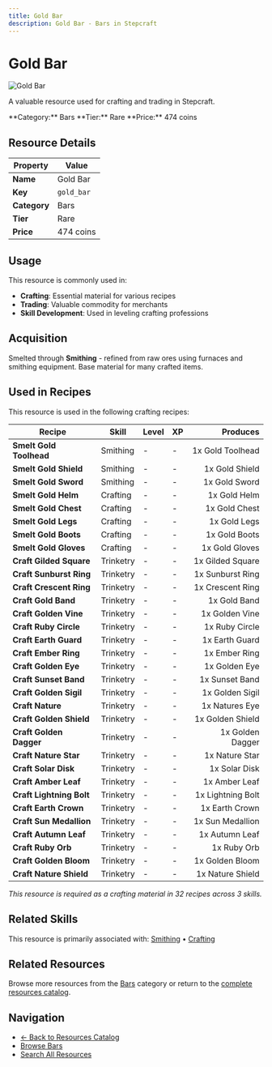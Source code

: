 ```yaml
---
title: Gold Bar
description: Gold Bar - Bars in Stepcraft
---
```


# Gold Bar

<div className="flex items-start gap-6 mb-8">
  <div className="flex-shrink-0">
    <img src="/assets/resources/smithing/gold_bar.png" alt="Gold Bar" className="w-24 h-24 border rounded-lg" />
  </div>
  <div className="flex-1">
    <div className="space-y-2">
      <p className="text-lg text-muted-foreground">A valuable resource used for crafting and trading in Stepcraft.</p>
      <div className="flex flex-wrap gap-4 text-sm">
        <span className="px-2 py-1 bg-blue-100 dark:bg-blue-900 rounded-md">
          **Category:** Bars
        </span>
        <span className="px-2 py-1 bg-blue-100 dark:bg-blue-900 rounded-md">
          **Tier:** Rare
        </span>
        <span className="px-2 py-1 bg-green-100 dark:bg-green-900 rounded-md">
          **Price:** 474 coins
        </span>
      </div>
    </div>
  </div>
</div>

## Resource Details

| Property | Value |
|----------|-------|
| **Name** | Gold Bar |
| **Key** | `gold_bar` |
| **Category** | Bars |
| **Tier** | Rare |
| **Price** | 474 coins |


## Usage

This resource is commonly used in:

- **Crafting**: Essential material for various recipes
- **Trading**: Valuable commodity for merchants
- **Skill Development**: Used in leveling crafting professions


## Acquisition

Smelted through **Smithing** - refined from raw ores using furnaces and smithing equipment. Base material for many crafted items.


## Used in Recipes

This resource is used in the following crafting recipes:

| Recipe | Skill | Level | XP | Produces |
|--------|-------|-------|----|---------:|
| **Smelt Gold Toolhead** | Smithing | - | - | 1x Gold Toolhead |
| **Smelt Gold Shield** | Smithing | - | - | 1x Gold Shield |
| **Smelt Gold Sword** | Smithing | - | - | 1x Gold Sword |
| **Smelt Gold Helm** | Crafting | - | - | 1x Gold Helm |
| **Smelt Gold Chest** | Crafting | - | - | 1x Gold Chest |
| **Smelt Gold Legs** | Crafting | - | - | 1x Gold Legs |
| **Smelt Gold Boots** | Crafting | - | - | 1x Gold Boots |
| **Smelt Gold Gloves** | Crafting | - | - | 1x Gold Gloves |
| **Craft Gilded Square** | Trinketry | - | - | 1x Gilded Square |
| **Craft Sunburst Ring** | Trinketry | - | - | 1x Sunburst Ring |
| **Craft Crescent Ring** | Trinketry | - | - | 1x Crescent Ring |
| **Craft Gold Band** | Trinketry | - | - | 1x Gold Band |
| **Craft Golden Vine** | Trinketry | - | - | 1x Golden Vine |
| **Craft Ruby Circle** | Trinketry | - | - | 1x Ruby Circle |
| **Craft Earth Guard** | Trinketry | - | - | 1x Earth Guard |
| **Craft Ember Ring** | Trinketry | - | - | 1x Ember Ring |
| **Craft Golden Eye** | Trinketry | - | - | 1x Golden Eye |
| **Craft Sunset Band** | Trinketry | - | - | 1x Sunset Band |
| **Craft Golden Sigil** | Trinketry | - | - | 1x Golden Sigil |
| **Craft Nature** | Trinketry | - | - | 1x Natures Eye |
| **Craft Golden Shield** | Trinketry | - | - | 1x Golden Shield |
| **Craft Golden Dagger** | Trinketry | - | - | 1x Golden Dagger |
| **Craft Nature Star** | Trinketry | - | - | 1x Nature Star |
| **Craft Solar Disk** | Trinketry | - | - | 1x Solar Disk |
| **Craft Amber Leaf** | Trinketry | - | - | 1x Amber Leaf |
| **Craft Lightning Bolt** | Trinketry | - | - | 1x Lightning Bolt |
| **Craft Earth Crown** | Trinketry | - | - | 1x Earth Crown |
| **Craft Sun Medallion** | Trinketry | - | - | 1x Sun Medallion |
| **Craft Autumn Leaf** | Trinketry | - | - | 1x Autumn Leaf |
| **Craft Ruby Orb** | Trinketry | - | - | 1x Ruby Orb |
| **Craft Golden Bloom** | Trinketry | - | - | 1x Golden Bloom |
| **Craft Nature Shield** | Trinketry | - | - | 1x Nature Shield |

*This resource is required as a crafting material in 32 recipes across 3 skills.*


## Related Skills

This resource is primarily associated with: [Smithing](/docs/skills/individual/smithing) • [Crafting](/docs/skills/individual/crafting)

## Related Resources

Browse more resources from the [Bars](/docs/resources#bars) category or return to the [complete resources catalog](/docs/resources).

## Navigation

- [← Back to Resources Catalog](/docs/resources)
- [Browse Bars](/docs/resources#bars)
- [Search All Resources](/search)
